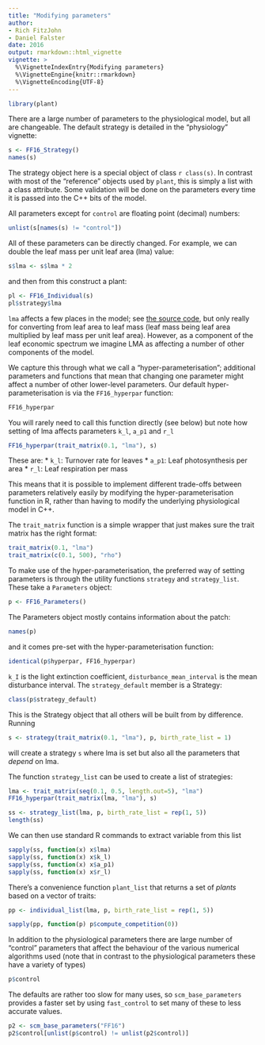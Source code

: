 ```yaml
---
title: "Modifying parameters"
author: 
- Rich FitzJohn
- Daniel Falster
date: 2016
output: rmarkdown::html_vignette
vignette: >
  %\VignetteIndexEntry{Modifying parameters}
  %\VignetteEngine{knitr::rmarkdown}
  %\VignetteEncoding{UTF-8}
---
```


```r
library(plant)
```

There are a large number of parameters to the physiological model,
but all are changeable.  The default strategy is detailed in the
"physiology" vignette:

```r
s <- FF16_Strategy()
names(s)
```

The strategy object here is a special object of class `r class(s)`.
In contrast with most of the "reference" objects used by `plant`,
this is simply a list with a class attribute.  Some validation will
be done on the parameters every time it is passed into the C++ bits
of the model.

All parameters except for `control` are floating point (decimal)
numbers:

```r
unlist(s[names(s) != "control"])
```

All of these parameters can be directly changed.  For example, we
can double the leaf mass per unit leaf area (lma) value:

```r
s$lma <- s$lma * 2
```

and then from this construct a plant:

```r
pl <- FF16_Individual(s)
pl$strategy$lma
```

`lma` affects a few places in the model; see [the source
code](https://github.com/traitecoevo/plant/blob/master/src/ff16_strategy.cpp),
but only really for converting from leaf area to leaf mass (leaf
mass being leaf area multiplied by leaf mass per unit leaf area).
However, as a component of the leaf economic spectrum we imagine
LMA as affecting a number of other components of the model.

We capture this through what we call a "hyper-parameterisation";
additional parameters and functions that mean that changing one
parameter might affect a number of other lower-level parameters.
Our default hyper-parameterisation is via the
`FF16_hyperpar` function:

```r
FF16_hyperpar
```

You will rarely need to call this function directly (see below) but
note how setting of lma affects parameters `k_l`, `a_p1` and `r_l`

```r
FF16_hyperpar(trait_matrix(0.1, "lma"), s)
```

These are:
  * `k_l`: Turnover rate for leaves
  * `a_p1`: Leaf photosynthesis per area
  * `r_l`: Leaf respiration per mass

This means that it is possible to implement different trade-offs
between parameters relatively easily by modifying the
hyper-parameterisation function in R, rather than having to modify
the underlying physiological model in C++.

The `trait_matrix` function is a simple wrapper that just makes
sure the trait matrix has the right format:

```r
trait_matrix(0.1, "lma")
trait_matrix(c(0.1, 500), "rho")
```

To make use of the hyper-parameterisation, the preferred way of
setting parameters is through the utility functions `strategy` and
`strategy_list`.  These take a `Parameters` object:

```r
p <- FF16_Parameters()
```

The Parameters object mostly contains information about the patch:

```r
names(p)
```

and it comes pre-set with the hyper-parameterisation function:

```r
identical(p$hyperpar, FF16_hyperpar)
```

`k_I` is the light extinction coefficient,
`disturbance_mean_interval` is the mean disturbance interval.  The
`strategy_default` member is a Strategy:

```r
class(p$strategy_default)
```

This is the Strategy object that all others will be built from by
difference.  Running

```r
s <- strategy(trait_matrix(0.1, "lma"), p, birth_rate_list = 1)
```

will create a strategy `s` where lma is set but also all the
parameters that *depend* on lma.

The function `strategy_list` can be used to create a list of
strategies:

```r
lma <- trait_matrix(seq(0.1, 0.5, length.out=5), "lma")
FF16_hyperpar(trait_matrix(lma, "lma"), s)

ss <- strategy_list(lma, p, birth_rate_list = rep(1, 5))
length(ss)
```

We can then use standard R commands to extract variable from this list

```r
sapply(ss, function(x) x$lma)
sapply(ss, function(x) x$k_l)
sapply(ss, function(x) x$a_p1)
sapply(ss, function(x) x$r_l)
```

There's a convenience function `plant_list` that returns a set of
*plants* based on a vector of traits:

```r
pp <- individual_list(lma, p, birth_rate_list = rep(1, 5))

sapply(pp, function(p) p$compute_competition(0))
```

In addition to the physiological parameters there are large number
of "control" parameters that affect the behaviour of the various
numerical algorithms used (note that in contrast to the
physiological parameters these have a variety of types)

```r
p$control
```

The defaults are rather too slow for many uses, so
`scm_base_parameters` provides a faster set by using `fast_control`
to set many of these to less accurate values.

```r
p2 <- scm_base_parameters("FF16")
p2$control[unlist(p$control) != unlist(p2$control)]
```
